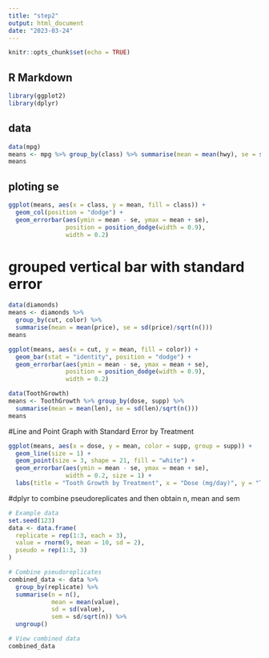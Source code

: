 ```yaml
---
title: "step2"
output: html_document
date: "2023-03-24"
---
```


```r
knitr::opts_chunk$set(echo = TRUE)
```

## R Markdown

```r
library(ggplot2)
library(dplyr)
```

## data

```r
data(mpg)
means <- mpg %>% group_by(class) %>% summarise(mean = mean(hwy), se = sd(hwy)/sqrt(n()))
means
```

## ploting se

```r
ggplot(means, aes(x = class, y = mean, fill = class)) +
  geom_col(position = "dodge") +
  geom_errorbar(aes(ymin = mean - se, ymax = mean + se), 
                position = position_dodge(width = 0.9), 
                width = 0.2)
```

################################################################################ 

# grouped vertical bar with standard error

```r
data(diamonds)
means <- diamonds %>%
  group_by(cut, color) %>% 
  summarise(mean = mean(price), se = sd(price)/sqrt(n()))
means
```

```r
ggplot(means, aes(x = cut, y = mean, fill = color)) +
  geom_bar(stat = "identity", position = "dodge") +
  geom_errorbar(aes(ymin = mean - se, ymax = mean + se), 
                position = position_dodge(width = 0.9), 
                width = 0.2)
```

################################################################################ 

```r
data(ToothGrowth)
means <- ToothGrowth %>% group_by(dose, supp) %>% 
  summarise(mean = mean(len), se = sd(len)/sqrt(n()))
means


```

#Line and Point Graph with Standard Error by Treatment

```r
ggplot(means, aes(x = dose, y = mean, color = supp, group = supp)) +
  geom_line(size = 1) +
  geom_point(size = 3, shape = 21, fill = "white") +
  geom_errorbar(aes(ymin = mean - se, ymax = mean + se), 
                width = 0.2, size = 1) +
  labs(title = "Tooth Growth by Treatment", x = "Dose (mg/day)", y = "Tooth Length")

```

#dplyr to combine pseudoreplicates and then obtain n, mean and sem

```r
# Example data
set.seed(123)
data <- data.frame(
  replicate = rep(1:3, each = 3),
  value = rnorm(9, mean = 10, sd = 2),
  pseudo = rep(1:3, 3)
)
```

```r
# Combine pseudoreplicates
combined_data <- data %>%
  group_by(replicate) %>%
  summarise(n = n(),
            mean = mean(value),
            sd = sd(value),
            sem = sd/sqrt(n)) %>%
  ungroup()

# View combined data
combined_data
```
